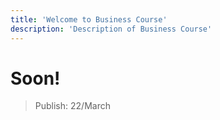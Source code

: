 ---
title: 'Welcome to Business Course'
description: 'Description of Business Course'
---

# Soon!

> Publish: 22/March



